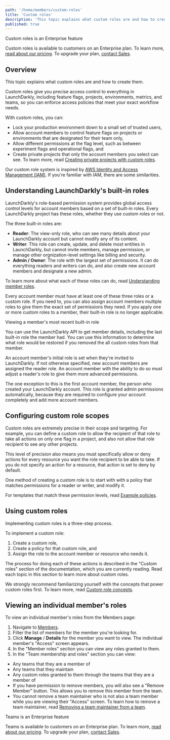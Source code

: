 ```yaml
---
path: '/home/members/custom-roles'
title: 'Custom roles'
description: 'This topic explains what custom roles are and how to create them. Custom roles give access control to everything in LaunchDarkly, from feature flags to metrics, environments, and teams. Enforce access policies that meet your exact workflow needs.'
published: true
---
```


<Callout intent="primary">
<CalloutTitle>Custom roles is an Enterprise feature</CalloutTitle>
<CalloutDescription>

Custom roles is available to customers on an Enterprise plan. To learn more, [read about our pricing](https://launchdarkly.com/pricing/). To upgrade your plan, [contact Sales](https://launchdarkly.com/contact-sales/).

</CalloutDescription>
</Callout>

## Overview

This topic explains what custom roles are and how to create them.

Custom roles give you precise access control to everything in LaunchDarkly, including feature flags, projects, environments, metrics, and teams, so you can enforce access policies that meet your exact workflow needs.

With custom roles, you can:

- Lock your production environment down to a small set of trusted users,
- Allow account members to control feature flags on projects or environments that are designated for their team only,
- Allow different permissions at the flag level, such as between experiment flags and operational flags, and
- Create private projects that only the account members you select can see. To learn more, read [Creating private projects with custom roles](/home/organize/private-projects).

Our custom role system is inspired by [AWS Identity and Access Management (IAM)](https://aws.amazon.com/iam/). If you're familiar with IAM, there are some similarities.

## Understanding LaunchDarkly's built-in roles

LaunchDarkly's role-based permission system provides global access control levels for account members based on a set of built-in roles. Every LaunchDarkly project has these roles, whether they use custom roles or not.

The three built-in roles are:

- **Reader**: The view-only role, who can see many details about your LaunchDarkly account but cannot modify any of its content.
- **Writer**: This role can create, update, and delete most entities in LaunchDarkly, but cannot invite members, manage permission, or manage other orgnization-level settings like billing and security.
- **Admin / Owner**: The role with the largest set of permissions. It can do everything readers and writers can do, and also create new account members and designate a new admin.

To learn more about what each of these roles can do, read [Understanding member roles](/home/members/managing#understanding-member-roles).

Every account member must have at least one of these three roles or a custom role. If you need to, you can also assign account members multiple roles to give them the exact set of permissions they need. If you apply one or more custom roles to a member, their built-in role is no longer applicable.

<Callout intent="alert">
<CalloutTitle>Viewing a member's most recent built-in role</CalloutTitle>
<CalloutDescription>

You can use the LaunchDarkly API to get member details, including the last built-in role the member had. You can use this information to determine what role would be restored if you removed the all custom roles from that member.

</CalloutDescription>
</Callout>

An account member's initial role is set when they're invited to LaunchDarkly. If not otherwise specified, new account members are assigned the reader role. An account member with the ability to do so must adjust a reader's role to give them more advanced permissions.

The one exception to this is the first account member, the person who created your LaunchDarkly account. This role is granted admin permissions automatically, because they are required to configure your account completely and add more account members.

## Configuring custom role scopes

Custom roles are extremely precise in their scope and targeting. For example, you can define a custom role to allow the recipient of that role to take all actions on only one flag in a project, and also not allow that role recipient to see any other projects.

This level of precision also means you must specifically allow or deny actions for every resource you want the role recipient to be able to take. If you do not specify an action for a resource, that action is set to deny by default.

One method of creating a custom role is to start with with a policy that matches permissions for a reader or writer, and modify it.

For templates that match these permission levels, read [Example policies](/home/members/example-policies).

## Using custom roles

Implementing custom roles is a three-step process.

To implement a custom role:

1. Create a custom role,
2. Create a policy for that custom role, and
3. Assign the role to the account member or resource who needs it.

The process for doing each of these actions is described in the "Custom roles" section of the documentation, which you are currently reading. Read each topic in this section to learn more about custom roles.

We strongly recommend familiarizing yourself with the concepts that power custom roles first. To learn more, read [Custom role concepts](/home/members/role-concepts).

## Viewing an individual member's roles

To view an individual member's roles from the Members page:

1. Navigate to [Members](https://app.launchdarkly.com/settings/members).
2. Filter the list of members for the member you're looking for.
3. Click **Manage** / **Details** for the member you want to view. The individual member's "Access" screen appears.
4. In the "Member roles" section you can view any roles granted to them.
5. In the "Team membership and roles" section you can view:
  * Any teams that they are a member of
  * Any teams that they maintain
  * Any custom roles granted to them through the teams that they are a member of
  * If you have permission to remove members, you will also see a "Remove Member" button. This allows you to remove this member from the team.
  * You cannot remove a team maintainer who is not also a team member while you are viewing their "Access" screen. To learn how to remove a team maintainer, read [Removing a team maintainer from a team](/home/teams/managing#removing-a-team-maintainer-from-a-team).

<Callout intent="primary">
  <CalloutTitle>Teams is an Enterprise feature</CalloutTitle>
  <CalloutDescription>

Teams is available to customers on an Enterprise plan. To learn more, [read about our pricing](https://launchdarkly.com/pricing/). To upgrade your plan, [contact Sales](https://launchdarkly.com/contact-sales/).

  </CalloutDescription>
</Callout>
